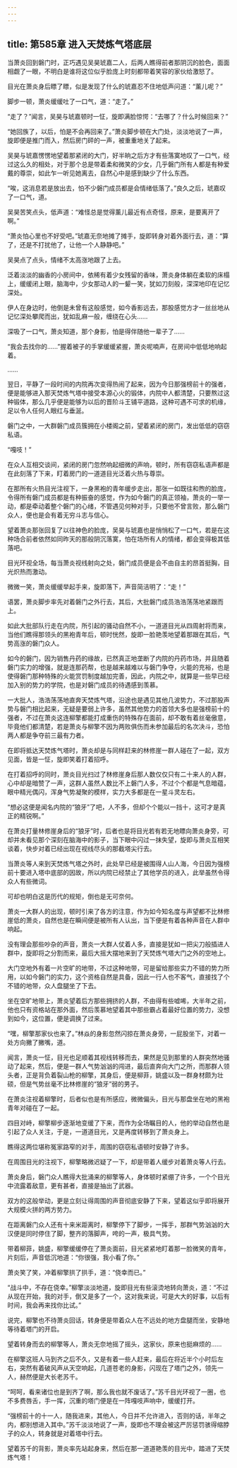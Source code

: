 ```yaml
---
---
---
```

title: 第585章 进入天焚炼气塔底层
---



当萧炎回到磐门时，正巧遇见吴昊琥嘉二人，后两人瞧得前者那阴沉的脸色，面面相觑了一眼，不明白是谁将这位似乎脸庞上时刻都带着笑容的家伙给激怒了。

目光在萧炎身后瞟了瞟，似是发现了什么的琥嘉忍不住地低声问道：“薰儿呢？”

脚步一顿，萧炎缓缓吐了一口气，道：“走了。”

“走了？”闻言，吴昊与琥嘉顿时一怔，旋即满脸惊愕：“去哪了？什么时候回来？”

“她回族了，以后，怕是不会再回来了。”萧炎脚步顿在大门处，淡淡地说了一声，旋即便是推门而入，然后房门砰的一声，被重重地关了起来。

吴昊与琥嘉愣愣地望着那紧闭的大门，好半晌之后方才有些落寞地叹了一口气，经过这么久的相处，对于那个总是带着柔和微笑的少女，几乎磐门所有人都是有种爱戴的尊崇，如此乍一听见她离去，自然心中是感到缺少了什么东西。

“唉，这消息若是放出去，怕不少磐门成员都是会情绪低落了。”良久之后，琥嘉叹了一口气，道。

吴昊苦笑点头，低声道：“难怪总是觉得薰儿最近有点奇怪，原来，是要离开了啊。”

“萧炎怕心里也不好受吧。”琥嘉无奈地摊了摊手，旋即转身对着外面行去，道：“算了，还是不打扰他了，让他一个人静静吧。”

吴昊点了点头，情绪不太高涨地跟了上去。

泛着淡淡的幽香的小房间中，依稀有着少女残留的香味，萧炎身体躺在柔软的床榻上，缓缓闭上眼，脑海中，少女那动人的一颦一笑，犹如刀刻般，深深地印在记忆深处。

伊人在身边时，他倒是未曾有这般感觉，如今香影远去，那股感觉方才一丝丝地从记忆深处攀爬而出，犹如乱麻一般，缠绕在心头……

深吸了一口气，萧炎知道，那个身影，怕是得伴随他一辈子了……

“我会去找你的……”握着被子的手掌缓缓紧握，萧炎呢喃声，在房间中低低地响起着。

……

翌日，平静了一段时间的内院再次变得热闹了起来，因为今日那强榜前十的强者，便是能够进入那天焚炼气塔中接受本源心火的锻体，内院中人都清楚，只要熬过这种锻体，那么几乎便是能够为以后的晋阶斗王铺平道路，这种可遇不可求的机缘，足以令人任何人眼红与垂涎。

磐门之中，一大群磐门成员簇拥在小楼阁之前，望着紧闭的房门，发出低低的窃窃私语。

“嘎吱！”

在众人互相交谈间，紧闭的房门忽然响起细微的声响，顿时，所有窃窃私语声都是在此刻落了下来，盯着房门的一道道目光泛着火热与尊崇。

在那所有火热目光注视下，一身黑袍的青年缓步走出，那张一如既往和煦的脸庞，令得所有磐门成员都是有种振奋的感觉，作为如今磐门的真正领袖，萧炎的一举一动，都是牵动着整个磐门的心绪，不管遇见何种对手，只要他不曾言败，那么磐门众人，便也是会有着无穷斗志与信心。

望着萧炎那张回复了以往神色的脸庞，吴昊与琥嘉也是悄悄松了一口气，若是在这种场合前者依然如同昨天的那般阴沉落寞，怕在场所有人的情绪，都会变得极其低落吧。

目光环视全场，每当萧炎视线射向之处，磐门成员便是会不由自主的昂首挺胸，目光炽热而激动。

微微一笑，萧炎缓缓举起手来，旋即落下，声音简洁明了：“走！”

语罢，萧炎脚步率先对着磐门之外行去，其后，大批磐门成员浩浩荡荡地紧跟而上。

如此大批部队行走在内院，所引起的骚动自然不小，一道道目光从四周射将而来，当他们瞧得那领头的黑袍青年后，顿时恍然，旋即一脸艳羡地望着那跟在其后，气势高涨的磐门众人。

如今的磐门，因为销售丹药的缘故，已然真正地垄断了内院的丹药市场，并且随着磐门实力的增强，就是连那药帮，也是越来越难以与磐门争夺，火能的充裕，也是使得磐门那种特殊的火能赏罚制度越加完善，因此，内院之中，就算是一些早已经加入别的势力的学院，也是对磐门成员的待遇感到羡慕。

一大批人，浩浩荡荡地直奔天焚炼气塔，沿途也是遇见其他几波势力，不过那股声势与磐门相比起来，无疑是要弱上许多，虽然其他势力的首领大多也是强榜前十的强者，不过在萧炎这连柳擎都能打成重伤的特殊存在面前，却不敢有着丝毫傲意，毕竟他们都清楚，若是萧炎与柳擎不因为两败俱伤而未参加最后的名次决斗，恐怕两人都是争夺前三最有力者。

在即将抵达天焚炼气塔时，萧炎却是与同样赶来的林修崖一群人碰在了一起，双方见面，皆是一怔，旋即笑着打着招呼。

在打着招呼的同时，萧炎目光扫过了林修崖身后那人数仅仅只有二十来人的人群，心中却是暗赞了一声，这群人虽然人数比不上磐门人多，不过个个都是气息暗蕴，眼中精光偶闪，浑身气势凝聚的模样，实力大多都是在一星斗灵左右。

“想必这便是闻名内院的“狼牙”了吧，人不多，但却个个能以一挡十，这可才是真正的精锐啊。”

在萧炎打量林修崖身后的“狼牙”时，后者也是将目光若有若无地瞟向萧炎身旁，可却并未看见那个深刻在脑海中的影子，当下眼中闪过一抹失望，旋即与萧炎互相笑谈着，快步对着已经出现在视线尽头的那截塔尖行去。

当萧炎等人来到天焚炼气塔之外时，此处早已经是被围得人山人海，今日因为强榜前十要进入塔中底部的因故，所以内院已经禁止了其他学员的进入，此举虽然令得众人有些微词。

可却也明白这是历代的规矩，倒也是无可奈何。

萧炎一大群人的出现，顿时引来了各方的注意，作为如今知名度与声望都不比林修崖低的萧炎，自然也是在瞬间便是被所有人认出，当下便是有着各种声音在人群中响起。

没有理会那些吵杂的声音，萧炎一大群人仗着人多，直接是犹如一把尖刀般插进人群中，旋即将之分割而来，最后大摇大摆地来到了天焚炼气塔大门之外的空地上。

大门空地外有着一片空旷的地带，不过这种地带，可是留给那些实力不错的势力所用，以如今磐门的实力，这个资格自然是具备，因此一行人也不客气，直接找了个不错的地带，众人盘腿坐了下去。

坐在空旷地带上，萧炎望着后方那些拥挤的人群，不由得有些嘘唏，大半年之前，他也只有资格站在那外面，然后羡慕地望着其中那些霸占着最好位置的势力，没想到如今，这位置，便是调换了过来。

“嘿，柳擎那家伙也来了。”林焱的身影忽然闪掠在萧炎身旁，一屁股坐下，对着一处方向撇了撇嘴，道。

闻言，萧炎一怔，目光也足顺着其视线转移而去，果然是见到那里的人群突然地骚动了起来，然后，便是一群人气势汹汹的闯进，最后直奔向大门之所，而那群人领头者，正是背负着裂山枪的柳擎，其身后，便是柳菲，姚盛以及一群身材颇为壮硕，但是气势丝毫不比林修崖的“狼牙”弱的男子。

在萧炎注视着柳擎时，后者似也是有所感应，微微偏头，目光与那盘坐在地的黑袍青年对碰在了一起。

四目对峙，柳擎柳步逐渐地变缓了下来，而作为全场瞩目的人，他的举动自然也是引起了众人关注，于是，一道道目光，又是再度转移到了萧炎身上。

瞧得这两位堪称冤家路窄的对手，周围的窃窃私语顿时安静了许多。

在周围目光的注视下，柳擎略微迟疑了一下，却是带着人缓步对着萧炎等人行去。

萧炎身后，磐门众人瞧得大批涌来的柳擎等人，身体顿时紧绷了许多，一个个目光中流露着敌意，更有甚者，直接是抽出了武器。

双方的这般举动，更是立刻让得周围的声音彻底安静了下来，望着这似乎即将展开大规模火拼的两方势力。

在距离磐门众人还有十来米距离时，柳擎停下了脚步，一挥手，那群气势汹汹的大汉便是同时停住了脚，整齐的落脚声，咵的一声，极具气势。

带着柳菲，姚盛，柳擎缓缓停在了萧炎面前，目光紧紧地盯着那一脸微笑的青年，片刻后，声音低沉地道：“你很强，我小看了你。”

萧炎笑了笑，冲着柳擎拱了拱手，道：“侥幸而已。”

“战斗中，不存在侥幸。”柳擎淡淡地道，旋即目光有些滚烫地转向萧炎，道：“不过从现在开始，我的对手，倒又是多了一个，这对我来说，可是大大的好事，以后有时间，我会再来找你比试。”

说完，柳擎也不待萧炎回话，转身便是带着众人在不远处的地方盘腿而坐，安静地等待着塔门的开启。

望着转身而去的柳擎等人，萧炎无奈地摇了摇头，这家伙，原来也挺麻烦的……

在柳擎这班人马到齐之后不久，又是有着一些人赶来，最后在将近半个小时后左右，突然有着破风声从天空响起，几道苍老的身影，闪现在了塔门之外，领先一人，赫然便是大长老苏千。

“呵呵，看来诸位也是到齐了啊，那么我也就不废话了。”苏千目光环视了一圈，也不多费唇舌，手一挥，沉重的塔门便是在一阵嘎吱声响中，缓缓打开。

“强榜前十的十一人，随我进来，其他人，今日并不允许进入，否则的话，半年之内，都别想进入其中。”苏千淡淡地说了一声，旋即也不理会被这严厉惩罚骇得缩脖子的众人，转身就是对着塔中行去。

望着苏千的背影，萧炎率先站起身来，然后在那一道道艳羡的目光中，踏进了天焚炼气塔！